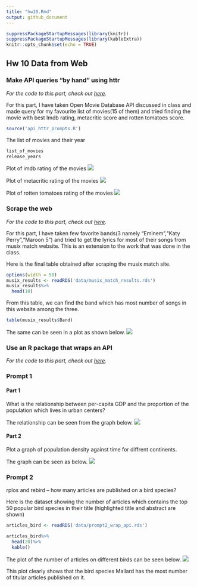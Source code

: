 ```yaml
---
title: "hw10.Rmd"
output: github_document
---
```


```r
suppressPackageStartupMessages(library(knitr))
suppressPackageStartupMessages(library(kableExtra))
knitr::opts_chunk$set(echo = TRUE)
```

## Hw 10 Data from Web

### Make API queries “by hand” using httr

_For the code to this part, check out [here](https://github.com/abishekarun/STAT545-hw-rajendran-arun/blob/master/hw10/api_httr_prompts.R)._

For this part, I have taken Open Movie Database API discussed in class and made query for my favourite list of movies(15 of them) and tried finding the movie with best Imdb rating, metacritic score and rotten tomatoes score.

```r
source('api_httr_prompts.R')
```

The list of movies and their year
```r
list_of_movies
release_years
```

Plot of imdb rating of the movies 
![](plots/imdb.png)

Plot of metacritic rating of the movies 
![](plots/metacritic.png)

Plot of rotten tomatoes rating of the movies 
![](plots/rotten_tomatoes.png)

### Scrape the web

_For the code to this part, check out [here](https://github.com/abishekarun/STAT545-hw-rajendran-arun/blob/master/hw10/scrape_data_prompts.R)._

For this part, I have taken few favorite bands(3 namely "Eminem","Katy Perry","Maroon 5") and tried to get the lyrics for most of their songs from musix match website. This is an extension to the work that was done in the class. 

Here is the final table obtained after scraping the musix match site.
```r
options(width = 50)
musix_results <- readRDS('data/musix_match_results.rds')
musix_results%>%
  head(10)
```

From this table, we can find the band which has most number of songs in this website among the three.

```r
table(musix_results$Band)
```

The same can be seen in a plot as shown below.
![](plots/musix_result.png)

### Use an R package that wraps an API

_For the code to this part, check out [here](https://github.com/abishekarun/STAT545-hw-rajendran-arun/blob/master/hw10/wrap_api_prompts.R)._

### Prompt 1

#### Part 1

What is the relationship between per-capita GDP and the proportion of the population which lives in urban centers?

The relationship can be seen from the graph below.
![](plots/prompt1part1.png)

#### Part 2

Plot a graph of population density against time for diffrent continents.

The graph can be seen as below.
![](plots/prompt1part2.png)

### Prompt 2

rplos and rebird – how many articles are published on a bird species?

Here is the dataset showing the number of articles which contains the top 50 popular bird species in their title (highlighted title and abstract are shown)

```r
articles_bird <- readRDS('data/prompt2_wrap_api.rds')

articles_bird%>%
  head(20)%>%
  kable()
```

The plot of the number of articles on different birds can be seen below.
![](plots/articles_bird.png)

This plot clearly shows that the bird species Mallard has the most number of titular articles published on it.
